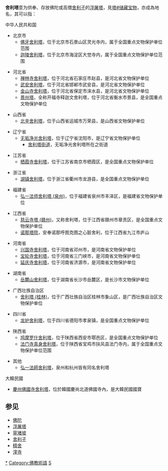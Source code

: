 '''舍利塔'''意为供奉、存放佛陀或高僧[[舍利子|舍利子]]的[[浮屠塔|浮屠塔]]，見[[塔#储藏宝物|塔#储藏宝物]]，亦成為地名，其可以指：

;中华人民共和国

*北京市
** [[佛牙舍利塔|佛牙舍利塔]]，位于北京市石景山区灵光寺内，属于全国重点文物保护单位范围
** [[迦陵舍利塔|迦陵舍利塔]]，位于北京市海淀区大觉寺内，属于全国重点文物保护单位范围

*河北省
** [[禅林寺舍利塔|禅林寺舍利塔]]，位于河北省石家庄市赵县，是河北省文物保护单位
** [[武安舍利塔|武安舍利塔]]，位于河北省邯郸市武安县，是河北省文物保护单位
** [[金山寺舍利塔|金山寺舍利塔]]，位于河北省保定市涞水县，是河北省文物保护单位
** [[景州塔|景州塔]]，全称开福寺释迦文舍利塔，位于河北省衡水市景县，是全国重点文物保护单位

*山西省
** [[北辛舍利塔|北辛舍利塔]]，位于山西省运城市万荣县，是山西省文物保护单位

*辽宁省
** [[无垢净光舍利塔|无垢净光舍利塔]]，位于辽宁省沈阳市，是辽宁省文物保护单位
*** [[舍利塔街道|舍利塔街道]]，无垢净光舍利塔所在之街道

*江苏省
** [[栖霞寺舍利塔|栖霞寺舍利塔]]，位于江苏省南京市栖霞区，是全国重点文物保护单位

*浙江省
** [[湖镇舍利塔|湖镇舍利塔]]，位于浙江省衢州市龙游县，是全国重点文物保护单位

*福建省
** [[弘一法师舍利塔_(泉州)|弘一法师舍利塔 (泉州)]]，位于福建省泉州市丰泽区，是福建省文物保护单位

*江西省
** [[慈云寺塔_(赣州)|慈云寺塔 (赣州)]]，又称舍利塔，位于江西省赣州市章贡区，是全国重点文物保护单位
** [[诺那塔院|诺那塔院]]，安奉诺那呼图克图之心脏舍利，位于江西省九江市庐山

*河南省
** [[兴国寺舍利塔|兴国寺舍利塔]]，位于河南省邓州市，是河南省文物保护单位
** [[宝轮寺舍利塔|宝轮寺舍利塔]]，位于河南省三门峡市，是河南省文物保护单位
** [[延庆寺舍利塔|延庆寺舍利塔]]，位于河南省济源市，是河南省文物保护单位

*湖南省
** [[岳麓山舍利塔|岳麓山舍利塔]]，位于湖南省长沙市岳麓区，是长沙市文物保护单位

*广西壮族自治区
** [[舍利塔_(桂林)|舍利塔 (桂林)]]，位于广西壮族自治区桂林市象山区，是广西壮族自治区文物保护单位

*四川省
** [[龙护舍利塔|龙护舍利塔]]，位于四川省德阳市孝泉镇，是全国重点文物保护单位

*陕西省
** [[鸠摩罗什舍利塔|鸠摩罗什舍利塔]]，位于陕西省西安市鄠邑区，是全国重点文物保护单位
** [[法门寺真身舍利塔|法门寺真身舍利塔]]，位于陕西省宝鸡市扶风县法门寺内，属于全国重点文物保护单位范围

*其他
** [[弘一法師舍利塔|弘一法師舍利塔]]，泉州和杭州皆有同名舍利塔

;大韓民國
* [[慶州佛國寺舍利塔|慶州佛國寺舍利塔]]，位於韓國慶尚北道佛國寺內，是大韓民國國寶

==参见==
* [[佛陀|佛陀]]
* [[浮屠塔|浮屠塔]]
* [[窣堵坡|窣堵坡]]
* [[舍利子|舍利子]]
* [[精舍|精舍]]
* [[漥寺|漥寺]]

{{disambig}}

[[Category:舍利塔|*]]
[[Category:佛教術語|Category:佛教術語]]
[[Category:三字墓葬建筑消歧义|S]]